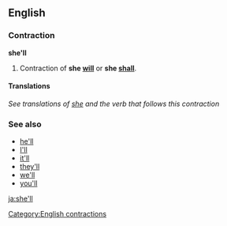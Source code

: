 ==English==
===Contraction===
'''she'll'''

#Contraction of '''she [[will]]''' or '''she [[shall]]'''.

====Translations====
''See translations of [[she]] and the verb that follows this contraction''

===See also===
*[[he'll]]
*[[I'll]]
*[[it'll]]
*[[they'll]]
*[[we'll]]
*[[you'll]]

[[Category:English contractions]]

[[ja:she'll]]